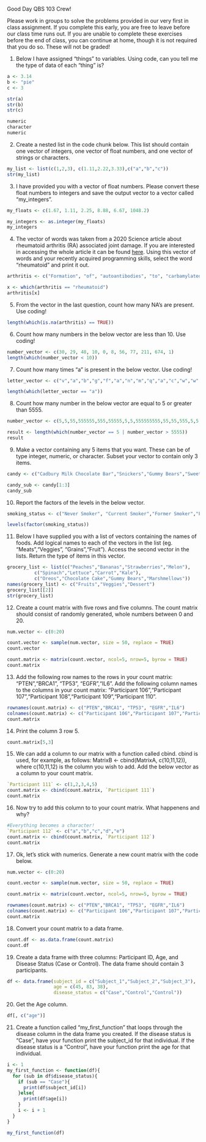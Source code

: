 Good Day QBS 103 Crew!

Please work in groups to solve the problems provided in our very first in class assignment. If you complete this early, you are free to leave before our class time runs out. If you are unable to complete these exercises before the end of class, you can continue at home, though it is not required that you do so. These will not be graded!

1) Below I have assigned "things" to variables. Using code, can you tell me the type of data of each "thing" is?
```r
a <- 3.14
b <- "pie"
c <- 3

str(a)
str(b)
str(c)

numeric
character
numeric
```

2) Create a nested list in the code chunk below. This list should contain one vector of integers, one vector of float numbers, and one vector of strings or characters.
```r
my_list <- list(c(1,2,3), c(1.11,2.22,3.33),c("a","b","c"))
str(my_list)
```

3) I have provided you with a vector of float numbers. Please convert these float numbers to integers and save the output vector to a vector called "my_integers".
```r
my_floats <- c(1.67, 1.11, 2.25, 8.88, 6.67, 1048.2)

my_integers <- as.integer(my_floats)
my_integers
```

4) The vector of words was taken from a 2020 Science article about rheumatoid arthritis (RA) associated joint damage. If you are interested in accessing the whole article it can be found [here](https://www.science.org/doi/10.1126/sciadv.abd2688). Using this vector of words and your recently acquired programming skills, select the word "rheumatoid" and print it out.

```r
arthritis <- c("Formation", "of", "autoantibodies", "to", "carbamylated", "proteins", "(anti-CarP)", "is", "considered", "detrimental", "in", "the", "prognosis", "of", "erosive", "rheumatoid", "arthritis", "(RA).", "The", "source", "of", "carbamylated", "antigens", "and", "the", "mechanisms", "by", "which", "anti-CarP", "antibodies", "promote", "bone", "erosion", "in", "RA", "remain", "unknown.", NA, "Here,", "we", "find", "that", "neutrophil", "extracellular", "traps", "(NETs)", "externalize", "carbamylated", "proteins", "and", "that", "RA", "subjects", "develop", "autoantibodies", "against", "carbamylated", "NET", "(cNET)", "antigens", "that,", "in", "turn,", "correlate", "with", "levels", "of", "anti-CarP.", "Transgenic", "mice", "expressing", "the", "human", "RA", "shared", "epitope", "(HLADRB1*", "04:01)", "immunized", "with", "cNETs", "develop", "antibodies", "to", "citrullinated", "and", NA, "carbamylated", "proteins.", "Furthermore,", "anti–carbamylated", "histone", "antibodies", "correlate", "with", "radiographic", "bone", "erosion", "in", "RA", "subjects.", "Moreover,", "anti–carbamylated", "histone–immunoglobulin", "G", "immune", "complexes", "promote", "osteoclast", "differentiation", "and", "potentiate", "osteoclast-mediated", NA, "matrix", "resorption.", "These", "results", "demonstrate", "that", "carbamylated", "proteins", "present", "in", "NETs", "enhance", "pathogenic", "immune", "responses", "and", "bone", "destruction,", "which", "may", "explain", "the", "association", "between", "anti-CarP", "and", "erosive", NA, "arthritis", "in", "RA.")

x <- which(arthritis == "rheumatoid")
arthritis[x]
```

5) From the vector in the last question, count how many NA's are present. Use coding!
```r
length(which(is.na(arthritis) == TRUE))
```

6) Count how many numbers in the below vector are less than 10. Use coding!
```r
number_vector <- c(30, 29, 48, 10, 0, 8, 56, 77, 211, 674, 1)
length(which(number_vector < 10))
```

7) Count how many times "a" is present in the below vector. Use coding!
```r
letter_vector <- c("v","a","b","g","f","a","n","m","q","a","c","w","w","i","e","y")

length(which(letter_vector == "a"))
```

8) Count how many number in the below vector are equal to 5 or greater than 5555.
```r
number_vector <- c(5,5,55,555555,555,55555,5,5,555555555,55,55,555,5,5,55555555,5,55,5,5555,5,555,5555)

result <- length(which(number_vector == 5 | number_vector > 5555))
result
```

9) Make a vector containing any 5 items that you want. These can be of type integer, numeric, or character. Subset your vector to contain only 3 items.
```r
candy <- c("Cadbury Milk Chocolate Bar","Snickers","Gummy Bears","Sweet Tarts","Jolly Ranchers")

candy_sub <- candy[1:3]
candy_sub
```

10) Report the factors of the levels in the below vector.
```r
smoking_status <- c("Never Smoker", "Current Smoker","Former Smoker","Former Smoker","Never Smoker","Never Smoker","Never Smoker","Current Smoker","Former Smoker","Former Smoker")

levels(factor(smoking_status))
```

11) Below I have supplied you with a list of vectors containing the names of foods. Add logical names to each of the vectors in the list (eg. "Meats","Veggies", "Grains","Fruit"). Access the second vector in the lists. Return the type of items in this vector.

```r
grocery_list <- list(c("Peaches","Bananas","Strawberries","Melon"),
          c("Spinach","Lettuce","Carrot","Kale"),
          c("Oreos","Chocolate Cake","Gummy Bears","Marshmellows"))
names(grocery_list) <- c("Fruits","Veggies","Dessert")
grocery_list[[2]]
str(grocery_list)
```
12) Create a count matrix with five rows and five columns. The count matrix should consist of randomly generated, whole numbers between 0 and 20. 
```r
num.vector <- c(0:20)

count.vector <- sample(num.vector, size = 50, replace = TRUE)
count.vector

count.matrix <- matrix(count.vector, ncol=5, nrow=5, byrow = TRUE)
count.matrix
```

13) Add the following row names to the rows in your count matrix: "PTEN","BRCA1", "TP53", "EGFR","IL6". Add the following column names to the columns in your count matrix: "Participant 106","Participant 107","Participant 108","Participant 109","Participant 110".
```r
rownames(count.matrix) <- c("PTEN","BRCA1", "TP53", "EGFR","IL6")
colnames(count.matrix) <- c("Participant 106","Participant 107","Participant 108","Participant 109","Participant 110")
count.matrix
```

14) Print the column 3 row 5.
```r
count.matrix[5,3]
```

15) We can add a column to our matrix with a function called cbind. cbind is used, for example, as follows: MatrixB <- cbind(MatrixA, c(10,11,12)), where c(10,11,12) is the column you wish to add. Add the below vector as a column to your count matrix.
```r
`Participant 111` <- c(1,2,3,4,5)
count.matrix <- cbind(count.matrix, `Participant 111`)
count.matrix
```

16) Now try to add this column to to your count matrix. What happenens and why?
```r
#Everything becomes a character! 
`Participant 112` <- c("a","b","c","d","e")
count.matrix <- cbind(count.matrix, `Participant 112`)
count.matrix
```
17) Ok, let's stick with numerics. Generate a new count matrix with the code below.
```r
num.vector <- c(0:20)

count.vector <- sample(num.vector, size = 50, replace = TRUE)

count.matrix <- matrix(count.vector, ncol=5, nrow=5, byrow = TRUE)

rownames(count.matrix) <- c("PTEN","BRCA1", "TP53", "EGFR","IL6")
colnames(count.matrix) <- c("Participant 106","Participant 107","Participant 108","Participant 109","Participant 110")
count.matrix
```

18) Convert your count matrix to a data frame.
```r
count.df <- as.data.frame(count.matrix)
count.df
```

19) Create a data frame with three columns: Participant ID, Age, and Disease Status (Case or Control). The data frame should contain 3 participants.
```r
df <- data.frame(subject_id = c("Subject_1","Subject_2","Subject_3"),
                 age = c(45, 83, 38),
                 disease_status = c("Case","Control","Control"))
```

20) Get the Age column.
```r
df[, c("age")]
```

21) Create a function called "my_first_function" that loops through the disease column in the data frame you created. If the disease status is "Case", have your function print the subject_id for that individual. If the disease status is a "Control", have your function print the age for that individual.
```r
i <- 1
my_first_function <- function(df){
  for (sub in df$disease_status){
    if (sub == "Case"){
      print(df$subject_id[i])
    }else{
      print(df$age[i])
    }
    i <- i + 1
  }
}

my_first_function(df)
```